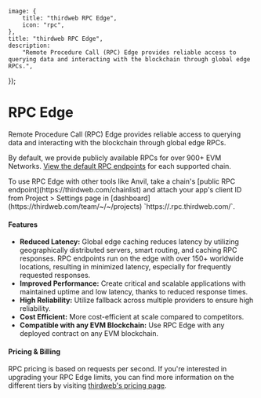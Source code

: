 
	image: {
		title: "thirdweb RPC Edge",
		icon: "rpc",
	},
	title: "thirdweb RPC Edge",
	description:
		"Remote Procedure Call (RPC) Edge provides reliable access to querying data and interacting with the blockchain through global edge RPCs.",
});

# RPC Edge

Remote Procedure Call (RPC) Edge provides reliable access to querying data and interacting with the blockchain through global edge RPCs.

<DocImage src={rpcDiagramImage} alt="RPC Diagram" />

By default, we provide publicly available RPCs for over 900+ EVM Networks. [View the default RPC endpoints](https://thirdweb.com/chainlist) for each supported chain.

<Callout variant="info" title="Accessing your RPC URL">
	To use RPC Edge with other tools like Anvil, take a chain's [public RPC endpoint](https://thirdweb.com/chainlist) and attach your app's client ID from Project > Settings page in [dashboard](https://thirdweb.com/team/~/~/projects) `https://<chainId>.rpc.thirdweb.com/<clientId>`.
</Callout>

#### Features

- **Reduced Latency:** Global edge caching reduces latency by utilizing geographically distributed servers, smart routing, and caching RPC responses. RPC endpoints run on the edge with over 150+ worldwide locations, resulting in minimized latency, especially for frequently requested responses.
- **Improved Performance:** Create critical and scalable applications with maintained uptime and low latency, thanks to reduced response times.
- **High Reliability:** Utilize fallback across multiple providers to ensure high reliability.
- **Cost Efficient:** More cost-efficient at scale compared to competitors.
- **Compatible with any EVM Blockchain:** Use RPC Edge with any deployed contract on any EVM blockchain.

#### Pricing & Billing

RPC pricing is based on requests per second. If you're interested in upgrading your RPC Edge limits, you can find more information on the different tiers by visiting [thirdweb's pricing page](https://thirdweb.com/pricing).
